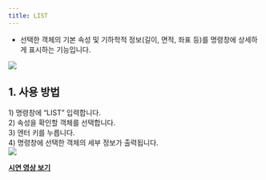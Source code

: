 ```yaml
---
title: LIST
---
```



[image1]: ../../../../../assets/images/commands/list/image1.png
[image2]: ../../../../../assets/images/commands/list/image2.png

* 선택한 객체의 기본 속성 및 기하학적 정보(길이, 면적, 좌표 등)를 명령창에 상세하게 표시하는 기능입니다.

![][image1]

## **1\. 사용 방법**

1\) 명령창에 “LIST” 입력합니다.  
2\) 속성을 확인할 객체를 선택합니다.  
3\) 엔터 키를 누릅니다.  
4\) 명령창에 선택한 객체의 세부 정보가 출력됩니다.  
![][image2]

[**<Icon name="youtube" class="emoji"/> 시연 영상 보기**]()
